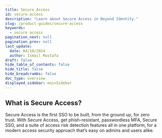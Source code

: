 ```yaml
---
title: Secure Access
id: secure-access
description: "Learn about Secure Access in Beyond Identity."
slug: /product-guides/secure-access
keywords:
  - secure access
pagination_next: null
pagination_prev: null
last_update:
  date: 04/10/2024
  author: Ismail Mustafa
draft: false
hide_table_of_contents: false
hide_title: false
hide_breadcrumbs: false
doc_type: overview
displayed_sidebar: mainSidebar
---
```


## What is Secure Access? 
Secure Access is the first SSO to be built, from the ground up, for zero trust. With Secure Access, get phish-resistant, passwordless MFA, Secure SSO, and a suite of access risk detection features all in one platform, for a modern access security approach that’s easy on admins and users alike.